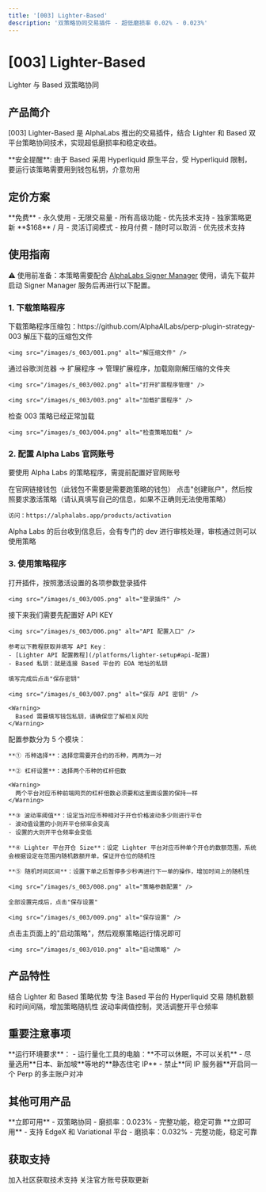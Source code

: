 ```yaml
---
title: '[003] Lighter-Based'
description: '双策略协同交易插件 - 超低磨损率 0.02% - 0.023%'
---
```


<div className="product-hero">
  <h1 className="hero-title">[003] Lighter-Based</h1>
  <p className="hero-subtitle">Lighter 与 Based 双策略协同</p>
</div>

## 产品简介

[003] Lighter-Based 是 AlphaLabs 推出的交易插件，结合 Lighter 和 Based 双平台策略协同技术，实现超低磨损率和稳定收益。

<Warning>
  **安全提醒**: 由于 Based 采用 Hyperliquid 原生平台，受 Hyperliquid 限制，要运行该策略需要用到钱包私钥，介意勿用
</Warning>

## 定价方案

<CardGroup cols={2}>
  <Card title="AlphaLabs 邀请码" icon="star">
    **免费** - 永久使用
    - 无限交易量
    - 所有高级功能
    - 优先技术支持
    - 独家策略更新
  </Card>
  <Card title="月费订阅" icon="credit-card">
    **$168** / 月
    - 灵活订阅模式
    - 按月付费
    - 随时可以取消
    - 优先技术支持
  </Card>
</CardGroup>

## 使用指南

<div style={{padding: '16px', borderLeft: '4px solid #ef4444', background: 'rgba(239, 68, 68, 0.1)', borderRadius: '4px', marginBottom: '16px'}}>
  <span style={{color: '#ef4444', fontWeight: 'bold'}}>⚠️ 使用前准备：</span>本策略需要配合 <a href="/products/signer-manager">AlphaLabs Signer Manager</a> 使用，请先下载并启动 Signer Manager 服务后再进行以下配置。
</div>

### 1. 下载策略程序

<Steps>
  <Step title="下载压缩包">
    下载策略程序压缩包：https://github.com/AlphaAILabs/perp-plugin-strategy-003
  </Step>

  <Step title="解压缩">
    解压下载的压缩包文件

    <img src="/images/s_003/001.png" alt="解压缩文件" />
  </Step>

  <Step title="加载扩展程序">
    通过谷歌浏览器 → 扩展程序 → 管理扩展程序，加载刚刚解压缩的文件夹

    <img src="/images/s_003/002.png" alt="打开扩展程序管理" />

    <img src="/images/s_003/003.png" alt="加载扩展程序" />
  </Step>

  <Step title="检查加载状态">
    检查 003 策略已经正常加载

    <img src="/images/s_003/004.png" alt="检查策略加载" />
  </Step>
</Steps>

### 2. 配置 Alpha Labs 官网账号

要使用 Alpha Labs 的策略程序，需提前配置好官网账号

<Steps>
  <Step title="连接钱包">
    在官网链接钱包（此钱包不需要是需要跑策略的钱包）
  </Step>

  <Step title="创建账户">
    点击"创建账户"，然后按照要求激活策略（请认真填写自己的信息，如果不正确则无法使用策略）

    访问：https://alphalabs.app/products/activation
  </Step>

  <Step title="等待审核">
    Alpha Labs 的后台收到信息后，会有专门的 dev 进行审核处理，审核通过则可以使用策略
  </Step>
</Steps>

### 3. 使用策略程序

<Steps>
  <Step title="登录插件">
    打开插件，按照激活设置的各项参数登录插件

    <img src="/images/s_003/005.png" alt="登录插件" />
  </Step>

  <Step title="配置 API Key">
    接下来我们需要先配置好 API KEY

    <img src="/images/s_003/006.png" alt="API 配置入口" />

    参考以下教程获取并填写 API Key：
    - [Lighter API 配置教程](/platforms/lighter-setup#api-配置)
    - Based 私钥：就是连接 Based 平台的 EOA 地址的私钥

    填写完成后点击"保存密钥"

    <img src="/images/s_003/007.png" alt="保存 API 密钥" />

    <Warning>
      Based 需要填写钱包私钥，请确保您了解相关风险
    </Warning>
  </Step>

  <Step title="配置策略参数">
    配置参数分为 5 个模块：

    **① 币种选择**：选择您需要开合约的币种，两两为一对

    **② 杠杆设置**：选择两个币种的杠杆倍数

    <Warning>
      两个平台对应币种前端网页的杠杆倍数必须要和这里面设置的保持一样
    </Warning>

    **③ 波动率阈值**：设定当对应币种相对于开仓价格波动多少则进行平仓
    - 波动值设置的小则开平仓频率会变高
    - 设置的大则开平仓频率会变低

    **④ Lighter 平台开仓 Size**：设定 Lighter 平台对应币种单个开仓的数额范围，系统会根据设定在范围内随机数额开单，保证开仓位的随机性

    **⑤ 随机时间区间**：设置下单之后暂停多少秒再进行下一单的操作，增加时间上的随机性

    <img src="/images/s_003/008.png" alt="策略参数配置" />

    全部设置完成后，点击"保存设置"

    <img src="/images/s_003/009.png" alt="保存设置" />
  </Step>

  <Step title="启动策略">
    点击主页面上的"启动策略"，然后观察策略运行情况即可

    <img src="/images/s_003/010.png" alt="启动策略" />
  </Step>
</Steps>

## 产品特性

<CardGroup cols={2}>
  <Card title="双策略协同" icon="merge">
    结合 Lighter 和 Based 策略优势
  </Card>
  <Card title="Hyperliquid 生态" icon="sparkles">
    专注 Based 平台的 Hyperliquid 交易
  </Card>
  <Card title="智能随机" icon="brain">
    随机数额和时间间隔，增加策略随机性
  </Card>
  <Card title="风险控制" icon="shield">
    波动率阈值控制，灵活调整开平仓频率
  </Card>
</CardGroup>

## 重要注意事项

<Warning>
  **运行环境要求**：
  - 运行量化工具的电脑：**不可以休眠，不可以关机**
  - 尽量选用**日本、新加坡**等地的**静态住宅 IP**
  - 禁止**同 IP 服务器**开启同一个 Perp 的多主账户对冲
</Warning>

## 其他可用产品

<CardGroup cols={2}>
  <Card title="[002] Lighter-EdgeX" icon="rocket" href="/products/lighter-edgex">
    **立即可用** - 双策略协同
    - 磨损率：0.023%
    - 完整功能，稳定可靠
  </Card>

  <Card title="[001] EdgeX-Variational" icon="rocket" href="/products/edgex-variational">
    **立即可用** - 支持 EdgeX 和 Variational 平台
    - 磨损率：0.032%
    - 完整功能，稳定可靠
  </Card>
</CardGroup>

## 获取支持

<CardGroup cols={2}>
  <Card title="Telegram 群组" icon="users" href="https://t.co/ZNnay6dnxz">
    加入社区获取技术支持
  </Card>
  <Card title="X (Twitter)" icon="x-twitter" href="https://x.com/Alpha_alabs">
    关注官方账号获取更新
  </Card>
</CardGroup>

